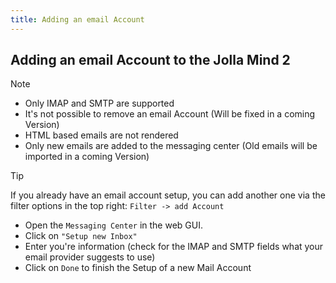 ```yaml
---
title: Adding an email Account
---
```

## Adding an email Account to the Jolla Mind 2
>[!Note]
>
>- Only IMAP and SMTP are supported
>- It's not possible to remove an email Account (Will be fixed in a coming Version)
>- HTML based emails are not rendered
>- Only new emails are added to the messaging center (Old emails will be imported in a coming Version)

>[!TIP]
>
>If you already have an email account setup, you can add another one via the filter options in the top right:
>```Filter -> add Account```
- Open the ```Messaging Center``` in the web GUI.<br />
- Click on ```"Setup new Inbox"```
- Enter you're information (check for the IMAP and SMTP fields what your email provider suggests to use)
- Click on ```Done``` to finish the Setup of a new Mail Account
